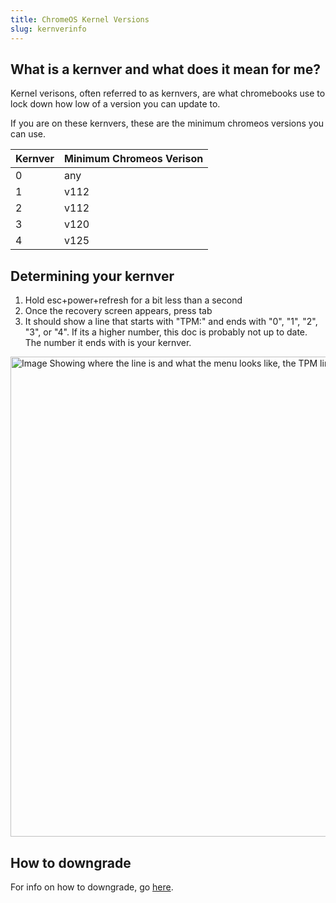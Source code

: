 ```yaml
---
title: ChromeOS Kernel Versions
slug: kernverinfo
---
```


## What is a kernver and what does it mean for me?
Kernel verisons, often referred to as kernvers, are what chromebooks use to lock down how low of a version you can update to. 

If you are on these kernvers, these are the minimum chromeos versions you can use.

| Kernver  | Minimum Chromeos Verison |
|---|------|
| 0 | any  |
| 1 | v112 |
| 2 | v112 |
| 3 | v120 |
| 4 | v125 |


## Determining your kernver
1. Hold esc+power+refresh for a bit less than a second
2. Once the recovery screen appears, press tab
3. It should show a line that starts with "TPM:" and ends with "0", "1", "2", "3", or "4". If its a higher number, this doc is probably not up to date. The number it ends with is your kernver.

<img width="1024px" src="/img/kernver.png" alt="Image Showing where the line is and what the menu looks like, the TPM line ends with 3, so it is on kernver 3." height="768"></img>

## How to downgrade
For info on how to downgrade, go [here](/kajigs/downgrading).
